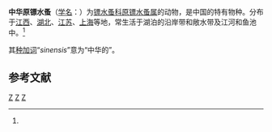 {{Speciesbox
| taxon = Eodiaptomus sinensis
| binomial_authority = Burckhardt, 1913<ref name='id12471'>{{cite web| url =http://www.bioinfo.cn/db05/BjdwSpecies.php?action=view&id=12471| title =中华原镖水蚤| work =《中国动物物种编目数据库》| publisher =中国科学院微生物研究所| author =中国科学院动物研究所| accessdate =2009-04-28| deadurl =yes| archiveurl =https://web.archive.org/web/20131203122335/http://www.bioinfo.cn/db05/BjdwSpecies.php?action=view| archivedate =2013-12-03}}</ref>
}}

'''中华原镖水蚤'''（[[学名|学名]]：{{lang|la|''Eodiaptomus sinensis''}}）为[[镖水蚤科|镖水蚤科]][[原镖水蚤属|原镖水蚤属]]的动物，是中国的特有物种。分布于[[江西|江西]]、[[湖北|湖北]]、[[江苏|江苏]]、[[上海|上海]]等地，常生活于湖泊的沿岸带和敞水带及江河和鱼池中。<ref name='id12471'/>

其[[种加词|种加词]]“''sinensis''”意为“中华的”。

== 参考文献 ==
{{reflist}}

{{节肢动物小作品}}

{{taxonbar}}
[[Category:_1913年描述的动物|Z]]
[[Category:原镖水蚤属|Z]]
[[Category:中国特有种|Z]]